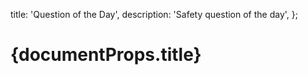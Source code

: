   title: 'Question of the Day',
  description:
    'Safety question of the day',
};


# {documentProps.title}

<QOD />
